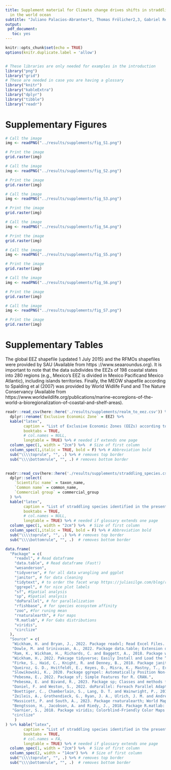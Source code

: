 ```yaml
---
title: Supplement material for Climate change drives shifts in straddling fish stocks
  in the world ocean
subtitle: "Juliano Palacios-Abrantes*1, Thomas Frölicher2,3, Gabriel Reygondeau4, Bianca S. Santos5, U. Rashid Sumaila1,6, Colette C. C. Wabnitz1,6 & William W. L. Cheung1"
output: 
 pdf_document:
   toc: yes
---
```



```r

knitr::opts_chunk$set(echo = TRUE)
options(knitr.duplicate.label = 'allow')


# These libraries are only needed for examples in the introduction 
library("png")
library("grid")
# These are needed in case you are having a glossary
library("knitr")
library("kableExtra")
library("dplyr")
library("tibble")
library("readr")


```



\renewcommand{\thefigure}{S\arabic{figure}}
\setcounter{figure}{0}
\renewcommand{\thetable}{S\arabic{table}}
\setcounter{table}{0}

# Supplementary Figures

```r

# Call the image
img <- readPNG("../results/supplements/fig_S1.png")

# Print the image
grid.raster(img)
```


```r

# Call the image
img <- readPNG("../results/supplements/fig_S2.png")

# Print the image
grid.raster(img)
```


```r

# Call the image
img <- readPNG("../results/supplements/fig_S3.png")

# Print the image
grid.raster(img)
```


```r

# Call the image
img <- readPNG("../results/supplements/fig_S4.png")

# Print the image
grid.raster(img)
```


```r

# Call the image
img <- readPNG("../results/supplements/fig_S5.png")

# Print the image
grid.raster(img)
```


```r

# Call the image
img <- readPNG("../results/supplements/fig_S6.png")

# Print the image
grid.raster(img)
```


```r

# Call the image
img <- readPNG("../results/supplements/fig_S7.png")

# Print the image
grid.raster(img)
```

\clearpage

# Supplementary Tables

The global EEZ shapefile (updated 1 July 2015) and the RFMOs shapefiles were provided by SAU (Available from https ://www.seaaroundus.org). It is important to note that the data subdivides the EEZs of 198 coastal states into 280 regions (e.g., Mexico’s EEZ is divided in Mexico Pacificand Mexico Atlantic), including islands territories. Finally, the MEOW shapefile according to Spalding et al (2007) was provided by World Widlife Fund and The Nature Conservancy (Available from https://www.worldwildlife.org/publications/marine-ecoregions-of-the-world-a-bioregionalization-of-coastal-and-shelf-areas). 

```r

readr::read_csv(here::here('./results/supplements/realm_to_eez.csv')) %>% 
  dplyr::rename(`Exclusive Economic Zone` = EEZ) %>% 
  kable("latex",
        caption = "List of Exclusive Economic Zones (EEZs) according to the Sea Around Us (www.searoundus.org) and their Realm according to Spalding et al (2006).",
        booktabs = TRUE,
        # col.names = NULL,
        longtable = TRUE) %>% # needed if extends one page
  column_spec(1, width = "2cm") %>%  # Size of first column
  column_spec(1,italic = TRUE, bold = F) %>% # Abbreviation bold
  sub("\\\\toprule", "", .) %>% # removes top border
  sub("\\\\bottomrule", "", .) # removes bottom border
  


```


```r

readr::read_csv(here::here('./results/supplements/straddling_species.csv')) %>% 
  dplyr::select(
    `Scientific name` = taxon_name,
    `Common name` = common_name,
    `Commercial group` = commercial_group
  ) %>% 
  kable("latex",
        caption = "List of straddling species identified in the present study grouped by “commercial group” based on the Sea Around Us classification.",
        booktabs = TRUE,
        # col.names = NULL,
        longtable = TRUE) %>% # needed if glossary extends one page
  column_spec(1, width = "2cm") %>%  # Size of first column
  column_spec(1,italic = TRUE, bold = F) %>% # Abbreviation bold 
  sub("\\\\toprule", "", .) %>% # removes top border
  sub("\\\\bottomrule", "", .)  # removes bottom border

```


```r


data.frame(
  "Package" = c(
    "readxl", # Read dataframe
    "data.table", # Read dataframe (Fast!)
    "wesanderson",
    "tidyverse", # for all data wrangling and ggplot
    "janitor", # for data cleaning
    "tidytext", # to order the facet wrap https://juliasilge.com/blog/reorder-within/
    "ggrepel", # for nice plot labels
    "sf", #Spatial analysis 
    "sp", #Spatial analysis 
    "doParallel", # for parallelization
    "rfishbase", # for species ecosystem affinity
    "zoo", #for runing mean
    "rnaturalearth", # For maps
    "R.matlab", # For Gabs distributions
    "viridis",
    "circlize"
  ),
  "Source" = c(
   "Wickham, H. and Bryan, J., 2022. Package readxl; Read Excel Files. CRAN.",
   "Dowle, M. and Srinivasan, A., 2022. Package data.table; Extension of “data.frame.” CRAN.",
   "Ram, K., Wickham, H., Richards, C. and Baggett, A., 2018. Package wesanderson; A Wes Anderson Palette Generator. CRAN.",
   "Wickham, H., 2022. Pakcage tidyverse; Easily Install and Load the “Tidyverse.” CRAN.",
   "Firke, S., Haid, C., Knight, R. and Denney, B., 2018. Package janitor; Simple tools for examining and cleaning dirty data. CRAN.",
   "Queiroz, G. D., Hvitfeldt, E., Keyes, O., Misra, K., Mastny, T., Erickson, J., Robinson, D. and Silge, J., 2019. Package tidytext; Text Mining using “dplyr”, “ggplot2”, and Other Tidy Tools. CRAN.",
   "Slowikowski, K., 2020. Package ggrepel: Automatically Position Non-Overlapping Text Labels with “ggplot2.” CRAN.",
   "Pebesma, E., 2022. Package sf; Simple Features for R. CRAN.",
   "Pebesma, E. and Bivand, R., 2023. Package sp; Classes and methods for Spatial Data. CRAN.",
   "Daniel, F. and Weston, S., 2022. doParallel: Foreach Parallel Adaptor for the “parallel” Package. CRAN.",
   "Boettiger, C., Chamberlain, S., Lang, D. T. and Wainwright, P., 2019. Package rfishbase; R Interface to “FishBase”. CRAN.",
   "Zeileis, A., Grothendieck, G., Ryan, J. A., Ulrich, J. M. and Andrews, F., 2019. Package zoo; S3 Infrastructure for Regular and Irregular Time Series (Z’s Ordered Observations). CRAN.",
   "Massicott, P. and South, A., 2023. Package rnaturalearth; World Map Data from Natural Earth. CRAN.",
   "Bengtsson, H., Jacobson, A. and Riedy, J., 2018. Package R.matlab: Read and Write MAT Files and Call MATLAB from Within R. CRAN.",
   "Garnier, S., 2018. Package viridis; Colorblind-Friendly Color Maps for R. CRAN.",
   "circlize"
    )
) %>% kable("latex",
        caption = "List of straddling species identified in the present study grouped by “commercial group” based on the Sea Around Us classification.",
        booktabs = TRUE,
        # col.names = FA,
        longtable = TRUE) %>% # needed if glossary extends one page
  column_spec(1, width = "2cm") %>%  # Size of first column
  column_spec(2, width = "14cm") %>%  # Size of first column
  sub("\\\\toprule", "", .) %>% # removes top border
  sub("\\\\bottomrule", "", .)  # removes bottom border

```